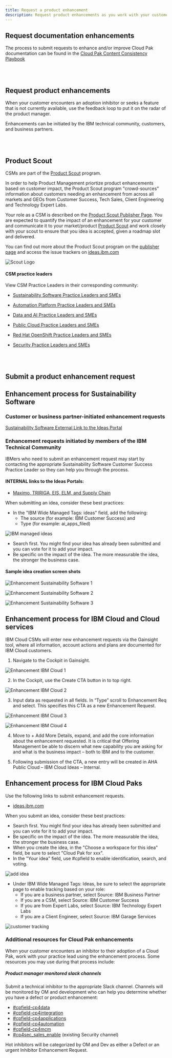 ```yaml
---
title: Request a product enhancement
description: Request product enhancements as you work with your customer
---
```

## Request documentation enhancements

The process to submit requests to enhance and/or improve Cloud Pak documentation can be found in the [Cloud Pak Content Consistency Playbook](https://w3.ibm.com/w3publisher/product-scout-program/scout-instructions/submitter-instructions)

<br/><br/>

## Request product enhancements

When your customer encounters an adoption inhibitor or seeks a feature that is not currently available, use the feedback loop to put it on the radar of the product manager.

Enhancements can be initiated by the IBM technical community, customers, and business partners.

<br/><br/>

## Product Scout

CSMs are part of the [Product Scout](https://w3.ibm.com/w3publisher/product-scout-program/) program.

In order to help Product Management priortize product enhancements based on customer impact, the Product Scout program "crowd-sources" information about customers needing an enhancement from across all markets and GEOs from Customer Success, Tech Sales, Client Engineering and Technology Expert Labs.

Your role as a CSM is described on the [Product Scout Publisher Page](https://w3.ibm.com/w3publisher/product-scout-program/scout-instructions/submitter-instructions). You are expected to quantify the impact of an enhancement for your customer and communicate it to your market/product [Product Scout](https://w3.ibm.com/w3publisher/product-scout-program/scout-names/) and work closely with your scout to ensure that you idea is accepted, given a roadmap slot and delivered.

You can find out more about the Product Scout program on the [publisher page](https://w3.ibm.com/w3publisher/product-scout-program/) and access the issue trackers on [ideas.ibm.com](https://ideas.ibm.com/issue-tracker)

![Scout Logo](../images/scout-logo.png)

#### CSM practice leaders

View CSM Practice Leaders in their corresponding community:

* <a href="https://w3.ibm.com/w3publisher/customersuccess/community-connections/sustainability-software-community/community-experts" target='_blank' rel='noreferrer noopener'>Sustainability Software Practice Leaders and SMEs</a>

* <a href="https://w3.ibm.com/w3publisher/customersuccess/community-connections/automation-platform-community/community-experts" target='_blank' rel='noreferrer noopener'>Automation Platform Practice Leaders and SMEs</a>

* <a href="https://w3.ibm.com/w3publisher/customersuccess/community-connections/data-and-ai-community/community-experts" target='_blank' rel='noreferrer noopener'>Data and AI Practice Leaders and SMEs</a>

* <a href="https://w3.ibm.com/w3publisher/customersuccess/community-connections/public-cloud-community/community-experts" target='_blank' rel='noreferrer noopener'>Public Cloud Practice Leaders and SMEs</a>

* <a href="https://w3.ibm.com/w3publisher/customersuccess/community-connections/red-hat-openshift-community/community-experts" target='_blank' rel='noreferrer noopener'>Red Hat OpenShift Practice Leaders and SMEs</a>

* <a href="https://w3.ibm.com/w3publisher/customersuccess/community-connections/security-platform-community/community-experts" target='_blank' rel='noreferrer noopener'>Security Practice Leaders and SMEs</a>

<br/><br/>

## Submit a product enhancement request

<Accordion>

<AccordionItem title='Enhancement process for IBM Sustainability Software'>

## Enhancement process for Sustainability Software

### Customer or business partner-initiated enhancement requests

<a href="https://ideas.ibm.com/" target='_blank' rel='noreferrer noopener'>Sustainability Software External Link to the Ideas Portal</a>

### Enhancement requests initiated by members of the IBM Technical Community

IBMers who need to submit an enhancement request may start by contacting the appropriate Sustainability Software Customer Success Practice Leader so they can help you through the process.

#### INTERNAL links to the Ideas Portals:

* <a href="https://ibm-ai-apps-internal.ideas.aha.io/" target='_blank' rel='noreferrer noopener'>Maximo, TRIRIGA, EIS, ELM, and Supply Chain</a>


When submitting an idea, consider these best practices:

* In the "IBM Wide Managed Tags: ideas" field, add the following:
    * The source (for example: IBM Customer Success) and
    * Type (for example: ai_apps_filed)

![IBM managed ideas](../images/ibm-managed-ideas.png)

* Search first. You might find your idea has already been submitted and you can vote for it to add your impact.
* Be specific on the impact of the idea. The more measurable the idea, the stronger the business case.


#### Sample idea creation screen shots

![Enhancement Sustainability Software 1](../images/enhancement-request-aiapps-1.png)

![Enhancement Sustainability Software 2](../images/enhancement-request-aiapps-2.png)

![Enhancement Sustainability Software 3](../images/enhancement-request-aiapps-3.png)

</AccordionItem>

<AccordionItem title='Enhancement process for IBM Cloud and Cloud services'>

## Enhancement process for IBM Cloud and Cloud services

IBM Cloud CSMs will enter new enhancement requests via the Gainsight tool, where all information, account actions and plans are documented for IBM Cloud customers.

1. Navigate to the Cockpit in Gainsight.

![Enhancement IBM Cloud 1](../images/enhancement-request-cloud-1.png)

2. In the Cockpit, use the Create CTA button in to top right.

![Enhancement IBM Cloud 2](../images/enhancement-request-cloud-2.png)

3. Input data as requested in all fields. In “Type” scroll to Enhancement Req and select.  This specifies this CTA as a new Enhancement Request.

![Enhancement IBM Cloud 3](../images/enhancement-request-cloud-3.png)

![Enhancement IBM Cloud 4](../images/enhancement-request-cloud-4.png)

4. Move to + Add More Details, expand, and add the core information about the enhancement requested.  It is critical that Offering Management be able to discern what new capability you are asking for and what is the business impact – both to IBM and to the customer.

5. Following submission of the CTA, a new entry will be created in AHA Public Cloud – IBM Cloud Ideas – Internal.

</AccordionItem>

<AccordionItem title='Enhancement process for IBM Cloud Paks'>

## Enhancement process for IBM Cloud Paks

Use the following links to submit enhancement requests.

* <a href="https://ideas.ibm.com" target='_blank' rel='noreferrer noopener'>ideas.ibm.com</a>

When you submit an idea, consider these best practices:

* Search first. You might find your idea has already been submitted and you can vote for it to add your impact.
* Be specific on the impact of the idea. The more measurable the idea, the stronger the business case.
* When you create the idea, in the "Choose a workspace for this idea" field, be sure to select "Cloud Pak for xxx".
* In the "Your idea" field, use #cpfield to enable identification, search, and voting.

![add idea](../images/add-idea-aha.png)

* Under IBM Wide Managed Tags: Ideas, be sure to select the appropriate page to enable tracking based on your role:
  * If you are a business partner, select Source: IBM Business Partner
  * If you are a CSM, select Source: IBM Customer Success
  * If you are from Expert Labs, select Source: IBM Technology Expert Labs
  * If you are a Client Engineer, select Source: IBM Garage Services


![customer tracking](../images/customer-tracking-rfe.png)

### Additional resources for Cloud Pak enhancements

When your customer encounters an inhibitor to their adoption of a Cloud Pak, work with your practice lead using the enhancement process.  Some resources you may use during that process include:


##### Product manager monitored slack channels

Submit a technical inhibitor to the appropriate Slack channel.  Channels will be monitored by OM and development who can help you determine whether you have a defect or product enhancement:

* <a href="https://ibm-cloud.slack.com/archives/C01EFL1K9NE" target='_blank' rel='noreferrer noopener'>#cpfield-cp4data</a>
* <a href="https://ibm-cloud.slack.com/archives/C01EFS697A7" target='_blank' rel='noreferrer noopener'>#cpfield-cp4integration</a>
* <a href="https://ibm-cloud.slack.com/archives/C01E0TTGD63" target='_blank' rel='noreferrer noopener'>#cpfield-cp4applications</a>
* <a href="https://ibm-cloud.slack.com/archives/C01E0TUDMM5" target='_blank' rel='noreferrer noopener'>#cpfield-cp4automation</a>
* <a href="https://ibm-cloud.slack.com/archives/C01EFSAA9MH" target='_blank' rel='noreferrer noopener'>#cpfield-cp4mcm</a>
* <a href="https://ibm-cloud.slack.com/archives/CESAJF4PJ" target='_blank' rel='noreferrer noopener'>#cp4sec\_sales\_enable</a> (existing Security channel)


Hot inhibitors will be categorized by OM and Dev as either a Defect or an urgent Inhibitor Enhancement Request.

</AccordionItem>

</Accordion>

